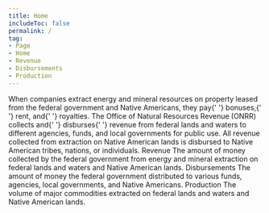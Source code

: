 ```yaml
---
title: Home
includeToc: false
permalink: /
tag:
- Page
- Home
- Revenue
- Disbursements
- Production
---
```


<DataFilterProviderWrapper defaults='explore_data_filter_default'>
  <Box 
    style={{ 
      width: "100%",
      background: "rgb(10,49,77)",
      background: "linear-gradient(310deg, rgba(10,49,77,1) 0%, rgba(133,152,166,1) 34%, rgba(255,255,255,1) 100%)",
      padding: "25px 0 50px",
      marginBottom: 50,
    }}>
  <Container maxWidth="lg">
    <Grid container spacing={0}>
      <Grid item xs={12} md={7}>
        <Box 
          component="p" 
          pt={3} 
          pb={6}
          pr={{ xs: 0, md: 3 }}
          style={{ 
            fontWeight: 'normal', 
            fontSize: '1.4rem', 
            lineHeight: '2.25rem' }}>
          When companies extract energy and mineral resources on property
          leased from the federal government and Native Americans, they pay{' '}
        <GlossaryTerm>bonuses</GlossaryTerm>,{' '}
        <GlossaryTerm>rent</GlossaryTerm>, and{' '}
        <GlossaryTerm>royalties</GlossaryTerm>. The
          Office of Natural Resources Revenue (ONRR) collects and{' '}
        <GlossaryTerm>disburses</GlossaryTerm>{' '}
          revenue from federal lands and waters to different agencies,
          funds, and local governments for public use. All revenue collected
          from extraction on Native American lands is disbursed to Native
          American tribes, nations, or individuals.
        </Box>
      </Grid>
      <Grid item xs={12} md={5}>
        <Hidden smDown>
        <Box bgcolor="primary.main" mt={4} mb={4} pt={0.5} pb={2} pl={3} pr={3} borderRadius={10}>
          <WhatsNew />
        </Box>
        </Hidden>
      </Grid>
    </Grid>
  </Container>
  </Box>
  <Container maxWidth="lg">
    <Box mb={2}>
      <Grid container spacing={0}>
        <Grid item xs={12} md={12}>
          <Tabtastic selected={props.location.search}>
            <TabtasticTab label="Revenue">
              <Grid container m={0} spacing={4}>
                <Grid item xs={12} md={6}>
                  <Typography variant="h2">
                    Revenue
                  </Typography>
                </Grid>
                <Grid item xs={12} md={6}>
                  <Box mt={2} display="flex" justifyContent="flex-end">
                    <LocationLink
                      linkTitle="Revenue by location"
                      linkUrl="/explore?dataType=Revenue"
                        />
                  </Box>
                </Grid>
                <Grid item sm={12}>
                  <Box component="p" pr={{ md: '35%' }}>
                    The amount of money collected by the federal government from energy and mineral extraction on federal lands and waters and Native American lands.
                  </Box>
                </Grid>
                <Grid item xs={12} md={8}>
                  <TotalRevenue />
                </Grid>
                <Grid item xs={12} md={4}>
                  <RevenueTrends title="Revenue trends" />
                </Grid>
                <Grid item xs={12}>
                  <ExploreRevenue />
                </Grid>
              </Grid>
            </TabtasticTab>
            <TabtasticTab label="Disbursements">
              <Grid container spacing={4}>
                <Grid item xs={12} md={6}>
                  <Typography variant="h2">
                    Disbursements
                  </Typography>
                </Grid>
                <Grid item xs={12} md={6}>
                  <Box mt={2} display="flex" justifyContent="flex-end">
                    <LocationLink
                      linkTitle="Disbursements by location"
                      linkUrl="/explore?dataType=Disbursements" />
                  </Box>
                </Grid>
                <Grid item sm={12}>
                  <Box component="p" pr={{ md: '35%' }}>
                    The amount of money the federal government distributed to various funds, agencies, local governments, and Native Americans.
                  </Box>
                </Grid>
                <Grid item xs={12} md={8}>
                  <TotalDisbursements />
                </Grid>
                <Grid item xs={12} md={4}>
                  <DisbursementTrends title="Disbursement trends" />
                </Grid>
                <Grid item xs={12}>
                  <ExploreDisbursements />
                </Grid>
              </Grid>
            </TabtasticTab>
            <TabtasticTab label="Production">
              <Grid container spacing={4}>
                <Grid item xs={12} md={6}>
                  <Typography variant="h2">
                    Production
                  </Typography>
                </Grid>
                <Grid item xs={12} md={6}>
                  <Box mt={2} display="flex" justifyContent="flex-end">
                    <LocationLink
                      linkTitle="Production by location"
                      linkUrl="/explore?dataType=Production" />
                  </Box>
                </Grid>
                <Grid item sm={12}>
                  <Box component="p" pr={{ md: '35%' }}>
                    The volume of major commodities extracted on federal lands and waters and Native American lands.
                  </Box>
                </Grid>
                <Grid item xs={12}>
                  <TotalProduction />
                </Grid>
                <Grid item xs={12}>
                  <ExploreProduction />
                </Grid>
              </Grid>
            </TabtasticTab>
          </Tabtastic>
        </Grid>
      </Grid>
    </Box>
  </Container>
  <Hidden mdUp>
    <Container maxWidth={false} component="section" style={{ backgroundColor: '#f0f6fa' }}>
      <Container maxWidth="lg">
        <Box pt={4} pb={4}>
          <WhatsNew />
        </Box>
      </Container>
    </Container>
  </Hidden>
</DataFilterProviderWrapper>